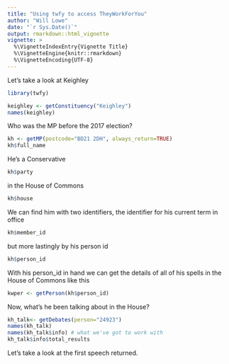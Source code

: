 ```yaml
---
title: "Using twfy to access TheyWorkForYou"
author: "Will Lowe"
date: "`r Sys.Date()`"
output: rmarkdown::html_vignette
vignette: >
  %\VignetteIndexEntry{Vignette Title}
  %\VignetteEngine{knitr::rmarkdown}
  %\VignetteEncoding{UTF-8}
---
```



Let's take a look at Keighley
```r
library(twfy)

keighley <- getConstituency("Keighley")
names(keighley)
```

Who was the MP before the 2017 election?
```r
kh <- getMP(postcode="BD21 2DH", always_return=TRUE)
kh$full_name
```
He's a Conservative 
```r
kh$party
```
in the House of Commons
```r
kh$house
```
We can find him with two identifiers, the identifier for his current term in office
```r
kh$member_id
```
but more lastingly by his person id
```r
kh$person_id
```
With his person_id in hand we can get the details of all of his spells in the House 
of Commons like this
```r
kwper <- getPerson(kh$person_id)
```
Now, what's he been talking about in the House?
```r
kh_talk<- getDebates(person="24923")
names(kh_talk)
names(kh_talk$info) # what we've got to work with
kh_talk$info$total_results 
```
Let's take a look at the first speech returned.



